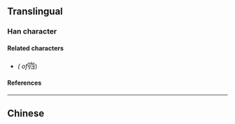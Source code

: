 {{also|巋}}
{{character info/new}}
==Translingual==

===Han character===
{{Han char|rn=46|rad=山|as=05|sn=8|four=22277|canj=ULLS|ids=⿱山归}}

====Related characters====
* {{l|mul|[[巋]]}} ''({{w|Traditional Chinese|Traditional form}} of ''<big>岿</big>)

====References====
{{Han ref|kx=0310.071|hdz=10766.110|uh=5CBF}}

----

==Chinese==
{{zh-see|巋}}